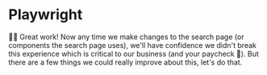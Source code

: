 # Playwright

👨‍💼 Great work! Now any time we make changes to the search page (or components
the search page uses), we'll have confidence we didn't break this experience
which is critical to our business (and your paycheck 🤑). But there are a few
things we could really improve about this, let's do that.
